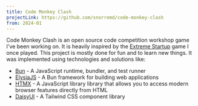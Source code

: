 ```yaml
---
title: Code Monkey Clash
projectLink: https://github.com/snorremd/code-monkey-clash
from: 2024-01
---
```


Code Monkey Clash is an open source code competition workshop game I've been working on.
It is heavily inspired by the [Extreme Startup](https://github.com/rchatley/extreme_startup) game I once played.
This project is mostly done for fun and to learn new things.
It was implemented using technologies and solutions like:
- [Bun](https://bun.sh/) - A JavaScript runtime, bundler, and test runner
- [ElysiaJS](https://elysiajs.com) - A Bun framework for building web applications
- [HTMX](https://htmx.org) - A JavaScript library library that allows you to access modern browser features directly from HTML
- [DaisyUI](https://daisyui.com) - A Tailwind CSS component library